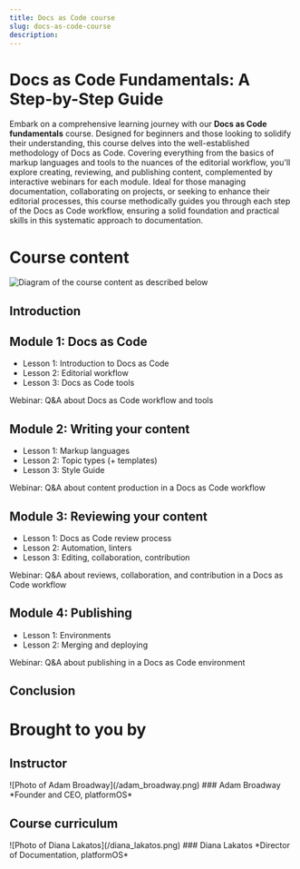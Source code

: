 ```yaml
---
title: Docs as Code course
slug: docs-as-code-course
description:  
---
```


# Docs as Code Fundamentals: A Step-by-Step Guide

Embark on a comprehensive learning journey with our **Docs as Code fundamentals** course. Designed for beginners and those looking to solidify their understanding, this course delves into the well-established methodology of Docs as Code. Covering everything from the basics of markup languages and tools to the nuances of the editorial workflow, you'll explore creating, reviewing, and publishing content, complemented by interactive webinars for each module. Ideal for those managing documentation, collaborating on projects, or seeking to enhance their editorial processes, this course methodically guides you through each step of the Docs as Code workflow, ensuring a solid foundation and practical skills in this systematic approach to documentation.

# Course content

![Diagram of the course content as described below](/docs-as-code-course-overview.png)

## Introduction

## Module 1: Docs as Code

* Lesson 1: Introduction to Docs as Code
* Lesson 2: Editorial workflow
* Lesson 3: Docs as Code tools

Webinar: Q&A about Docs as Code workflow and tools

## Module 2: Writing your content

* Lesson 1: Markup languages
* Lesson 2: Topic types (+ templates)
* Lesson 3: Style Guide

Webinar: Q&A about content production in a Docs as Code workflow

## Module 3: Reviewing your content

* Lesson 1: Docs as Code review process
* Lesson 2: Automation, linters
* Lesson 3: Editing, collaboration, contribution

Webinar: Q&A about reviews, collaboration, and contribution in a Docs as Code workflow

## Module 4: Publishing

* Lesson 1: Environments
* Lesson 2: Merging and deploying

Webinar: Q&A about publishing in a Docs as Code environment

## Conclusion

# Brought to you by

## Instructor

<Grid>
  <Card>
  ![Photo of Adam Broadway](/adam_broadway.png)
  </Card>
  <Card>
  ### Adam Broadway  
  *Founder and CEO, platformOS*    

  </Card>
</Grid>

## Course curriculum 

<Grid>
  <Card>
  ![Photo of Diana Lakatos](/diana_lakatos.png)
  </Card>
  <Card>
  ### Diana Lakatos   
  *Director of Documentation, platformOS*    

  </Card>
</Grid>